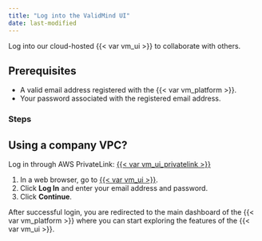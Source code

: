 ```yaml
---
title: "Log into the ValidMind UI"
date: last-modified
---
```


Log into our cloud-hosted {{< var vm_ui >}} to collaborate with others.

## Prerequisites

- A valid email address registered with the {{< var vm_platform >}}.
- Your password associated with the registered email address.

### Steps

::: {.column-margin}
::: {.callout-important}
## Using a company VPC?
Log in through AWS PrivateLink: [{{< var vm_ui_privatelink >}}]({{< var vm_ui_privatelink >}})
:::
:::

1. In a web browser, go to [{{< var vm_ui >}}]({{< var vm_url >}}).
2. Click **Log In** and enter your email address and password.
3. Click **Continue**.

After successful login, you are redirected to the main dashboard of the {{< var vm_platform >}} where you can start exploring the features of the {{< var vm_ui >}}.

<!---
## What's next

[Summarize the task and provide any next steps or resources for the user to continue their learning or work.]
--->
